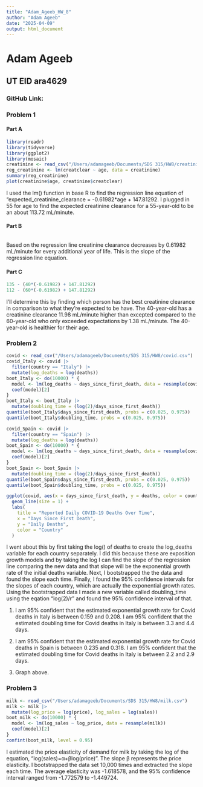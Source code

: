 ```yaml
---
title: "Adam_Ageeb_HW_8"
author: "Adam Ageeb"
date: "2025-04-09"
output: html_document
---
```


# Adam Ageeb
## UT EID ara4629
### GitHub Link: 

### Problem 1

#### Part A
```r
library(readr)
library(tidyverse)
library(ggplot2)
library(mosaic)
creatinine <- read_csv("/Users/adamageeb/Documents/SDS 315/HW8/creatinine.csv")
reg_creatinine <- lm(creatclear ~ age, data = creatinine)
summary(reg_creatinine)
plot(creatinine$age, creatinine$creatclear)
```

I used the lm() function in base R to find the regression line equation of "expected_creatinine_clearance = -0.61982*age + 147.81292. I plugged in 55 for age to find the expected creatinine clearance for a 55-year-old to be an about 113.72 mL/minute.

#### Part B
```r

```

Based on the regression line creatinine clearance decreases by 0.61982 mL/minute for every additional year of life. This is the slope of the regression line equation.

#### Part C
```r
135 - (40*(-0.61982) + 147.81292)
112 - (60*(-0.61982) + 147.81292)
```

I'll determine this by finding which person has the best creatinine clearance in comparison to what they're expected to be have. The 40-year-old has a creatinine clearance 11.98 mL/minute higher than excepted compared to the 60-year-old who only exceeded expectations by 1.38 mL/minute. The 40-year-old is healthier for their age.


### Problem 2

```r
covid <- read_csv("/Users/adamageeb/Documents/SDS 315/HW8/covid.csv")
covid_Italy <- covid |>
  filter(country == "Italy") |>
  mutate(log_deaths = log(deaths))
boot_Italy <- do(10000) * {
  model <- lm(log_deaths ~ days_since_first_death, data = resample(covid_Italy))
  coef(model)[2]
}
boot_Italy <- boot_Italy |>
  mutate(doubling_time = (log(2)/days_since_first_death))
quantile(boot_Italy$days_since_first_death, probs = c(0.025, 0.975))
quantile(boot_Italy$doubling_time, probs = c(0.025, 0.975))

covid_Spain <- covid |>
  filter(country == "Spain") |>
  mutate(log_deaths = log(deaths))
boot_Spain <- do(10000) * {
  model <- lm(log_deaths ~ days_since_first_death, data = resample(covid_Spain))
  coef(model)[2]
}
boot_Spain <- boot_Spain |>
  mutate(doubling_time = (log(2)/days_since_first_death))
quantile(boot_Spain$days_since_first_death, probs = c(0.025, 0.975))
quantile(boot_Spain$doubling_time, probs = c(0.025, 0.975))

ggplot(covid, aes(x = days_since_first_death, y = deaths, color = country)) +
  geom_line(size = 1) +
  labs(
    title = "Reported Daily COVID-19 Deaths Over Time",
    x = "Days Since First Death",
    y = "Daily Deaths",
    color = "Country"
  )
```

I went about this by first taking the log() of deaths to create the log_deaths variable for each country separately. I did this because these are exposition growth models and by taking the log I can find the slope of the regression line comparing the new data and that slope will be the exponential growth rate of the initial deaths variable. Next, I bootstrapped the the data and found the slope each time. Finally, I found the 95% confidence intervals for the slopes of each country, which are actually the exponential growth rates. Using the bootstrapped data I made a new variable called doubling_time using the eqation "log(2)/r" and found the 95% confidence interval of that.

1. I am 95% confident that the estimated exponential growth rate for Covid deaths in Italy is between 0.159 and 0.208. I am 95% confident that the estimated doubling time for Covid deaths in Italy is between 3.3 and 4.4 days.

2. I am 95% confident that the estimated exponential growth rate for Covid deaths in Spain is between 0.235 and 0.318. I am 95% confident that the estimated doubling time for Covid deaths in Italy is between 2.2 and 2.9 days.

3. Graph above.

### Problem 3

```r
milk <- read_csv("/Users/adamageeb/Documents/SDS 315/HW8/milk.csv")
milk <- milk |>
  mutate(log_price = log(price), log_sales = log(sales))
boot_milk <- do(10000) * {
  model <- lm(log_sales ~ log_price, data = resample(milk))
  coef(model)[2]
}
confint(boot_milk, level = 0.95)
```

I estimated the price elasticity of demand for milk by taking the log of the equation, "log(sales)=α+βlog(price)". The slope β represents the price elasticity. I bootstrapped the data set 10,000 times and extracted the slope each time. The average elasticity was -1.618578, and the 95% confidence interval ranged from -1.772579 to -1.449724.